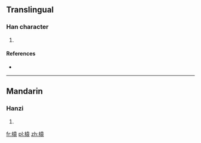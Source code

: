 ==Translingual==

===Han character===
{{Han char|rn=75|rad=木|as=10|sn=14|four=4493<sub>2</sub>|canj=木土口女 (DGRV)}}

# {{defn|Han|sort=木10}}

====References====
* {{Han ref|kx=0544.090|dkj=15265|dj=0931.280|hdz=21260.050|uh=69AC|ud=27052|bh=E244|bd=57924}}

----

==Mandarin==

===Hanzi===
{{cmn-hanzi|pin=[[yuán]] ([[yuan2]])|wg=yüan<sup>2</sup>}}

# {{defn|Mandarin|sort=木10}}

[[fr:榬]]
[[pl:榬]]
[[zh:榬]]